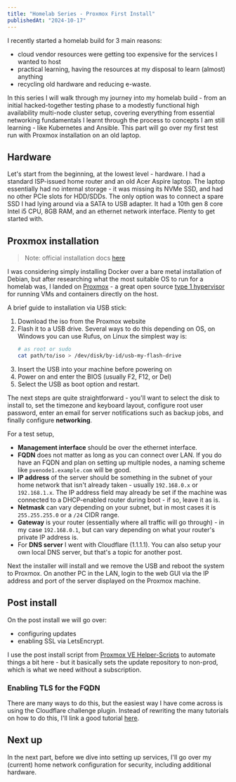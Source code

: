 ```yaml
---
title: "Homelab Series - Proxmox First Install"
publishedAt: "2024-10-17"
---
```


 I recently started a homelab build for 3 main reasons:
 
- cloud vendor resources were getting too expensive for the services I wanted to host
- practical learning, having the resources at my disposal to learn (almost) anything
- recycling old hardware and reducing e-waste.

In this series I will walk through my journey into my homelab build - from an initial hacked-together testing phase to a modestly functional high availability multi-node cluster setup, covering everything from essential networking fundamentals I learnt through the process to concepts I am still learning - like Kubernetes and Ansible. This part will go over my first test run with Proxmox installation on an old laptop.

## Hardware

Let's start from the beginning, at the lowest level - hardware. I had a standard ISP-issued home router and an old Acer Aspire laptop. The laptop essentially had no internal storage - it was missing its NVMe SSD, and had no other PCIe slots for HDD/SDDs. The only option was to connect a spare SSD I had lying around via a SATA to USB adapter. It had a 10th gen 8 core Intel i5 CPU, 8GB RAM, and an ethernet network interface. Plenty to get started with.

## Proxmox installation

> Note: official installation docs [here](https://pve.proxmox.com/pve-docs/pve-admin-guide.html#chapter_installation)

I was considering simply installing Docker over a bare metal installation of Debian, but after researching what the most suitable OS to run for a homelab was, I landed on [Proxmox](https://www.proxmox.com/en/) - a great open source [type 1 hypervisor](https://en.wikipedia.org/wiki/Hypervisor) for running VMs and containers directly on the host.

A brief guide to installation via USB stick:

1. Download the iso from the Proxmox website
2. Flash it to a USB drive. Several ways to do this depending on OS, on Windows you can use Rufus, on Linux the simplest way is:
	```sh
	# as root or sudo
	cat path/to/iso > /dev/disk/by-id/usb-my-flash-drive
	```
3. Insert the USB into your machine before powering on
4. Power on and enter the BIOS (usually F2, F12, or Del)
5. Select the USB as boot option and restart.

The next steps are quite straightforward - you'll want to select the disk to install to, set the timezone and keyboard layout, configure root user password, enter an email for server notifications such as backup jobs, and finally configure **networking**.

For a test setup,

- **Management interface** should be over the ethernet interface. 
- **FQDN** does not matter as long as you can connect over LAN. If you do have an FQDN and plan on setting up multiple nodes, a naming scheme like `pvenode1.example.com` will be good.
- **IP address** of the server should be something in the subnet of your home network that isn't already taken - usually `192.168.0.x` or `192.168.1.x`. The IP address field may already be set if the machine was connected to a DHCP-enabled router during boot - if so, leave it as is.
- **Netmask** can vary depending on your subnet, but in most cases it is `255.255.255.0` or a `/24` CIDR range.
- **Gateway** is your router (essentially where all traffic will go through) - in my case `192.168.0.1`, but can vary depending on what your router's private IP address is.
- For **DNS server** I went with Cloudflare (1.1.1.1). You can also setup your own local DNS server, but that's a topic for another post.

Next the installer will install and we remove the USB and reboot the system to Proxmox. On another PC in the LAN, login to the web GUI via the IP address and port of the server displayed on the Proxmox machine.

## Post install

On the post install we will go over:

- configuring updates
- enabling SSL via LetsEncrypt.

I use the post install script from [Proxmox VE Helper-Scripts](https://tteck.github.io/Proxmox/) to automate things a bit here - but it basically sets the update repository to non-prod, which is what we need without a subscription.

### Enabling TLS for the FQDN

There are many ways to do this, but the easiest way I have come across is using the Cloudflare challenge plugin. Instead of rewriting the many tutorials on how to do this, I'll link a good tutorial [here](https://3os.org/infrastructure/proxmox/lets-encrypt-cloudflare/).

## Next up

In the next part, before we dive into setting up services, I'll go over my (current) home network configuration for security, including additional hardware.